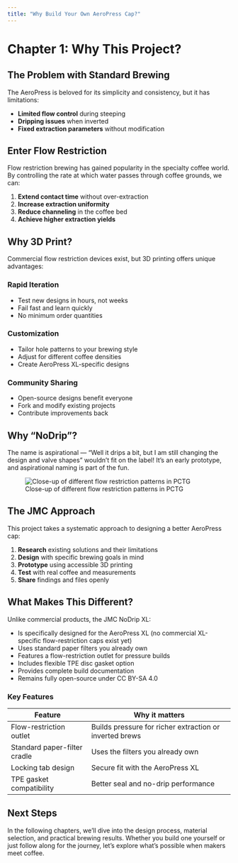 ```yaml
---
title: "Why Build Your Own AeroPress Cap?"
---
```


# Chapter 1: Why This Project?

## The Problem with Standard Brewing

The AeroPress is beloved for its simplicity and consistency, but it has limitations:

- **Limited flow control** during steeping
- **Dripping issues** when inverted
- **Fixed extraction parameters** without modification

## Enter Flow Restriction

Flow restriction brewing has gained popularity in the specialty coffee world. By controlling the rate at which water passes through coffee grounds, we can:

1. **Extend contact time** without over-extraction
2. **Increase extraction uniformity**
3. **Reduce channeling** in the coffee bed
4. **Achieve higher extraction yields**

## Why 3D Print?

Commercial flow restriction devices exist, but 3D printing offers unique advantages:

### Rapid Iteration
- Test new designs in hours, not weeks
- Fail fast and learn quickly
- No minimum order quantities

### Customization
- Tailor hole patterns to your brewing style
- Adjust for different coffee densities
- Create AeroPress XL-specific designs

### Community Sharing
- Open-source designs benefit everyone
- Fork and modify existing projects
- Contribute improvements back

## Why "NoDrip"?

The name is aspirational — "Well it drips a bit, but I am still changing the design and valve shapes" wouldn't fit on the label! It's an early prototype, and aspirational naming is part of the fun.

![Close-up of different flow restriction patterns in PCTG](images/IMG_0051.jpeg)

## The JMC Approach

This project takes a systematic approach to designing a better AeroPress cap:

1. **Research** existing solutions and their limitations
2. **Design** with specific brewing goals in mind
3. **Prototype** using accessible 3D printing
4. **Test** with real coffee and measurements
5. **Share** findings and files openly

## What Makes This Different?

Unlike commercial products, the JMC NoDrip XL:

- Is specifically designed for the AeroPress XL (no commercial XL-specific flow-restriction caps exist yet)
- Uses standard paper filters you already own
- Features a flow-restriction outlet for pressure builds
- Includes flexible TPE disc gasket option
- Provides complete build documentation
- Remains fully open-source under CC BY-SA 4.0

### Key Features

| Feature | Why it matters |
|---------|----------------|
| Flow-restriction outlet | Builds pressure for richer extraction or inverted brews |
| Standard paper-filter cradle | Uses the filters you already own |
| Locking tab design | Secure fit with the AeroPress XL |
| TPE gasket compatibility | Better seal and no-drip performance |

## Next Steps

In the following chapters, we'll dive into the design process, material selection, and practical brewing results. Whether you build one yourself or just follow along for the journey, let's explore what's possible when makers meet coffee.